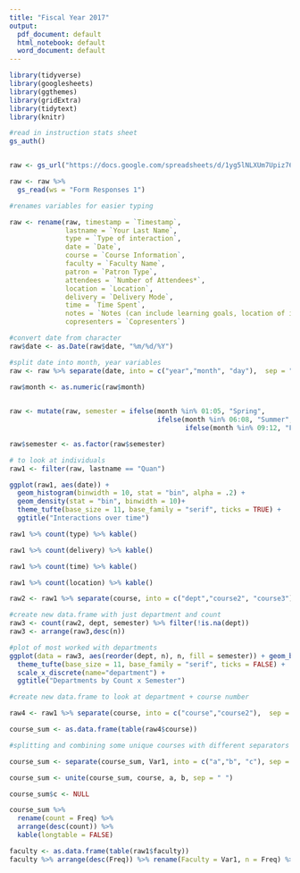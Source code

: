 ```yaml
---
title: "Fiscal Year 2017"
output:
  pdf_document: default
  html_notebook: default
  word_document: default
---
```


```r

library(tidyverse)
library(googlesheets)
library(ggthemes)
library(gridExtra)
library(tidytext)
library(knitr)

#read in instruction stats sheet
gs_auth()


raw <- gs_url("https://docs.google.com/spreadsheets/d/1yg5lNLXUm7Upiz76a8QgyASyWJrUdRxcm9R_JwmyGA0/")

raw <- raw %>%
  gs_read(ws = "Form Responses 1")

#renames variables for easier typing

raw <- rename(raw, timestamp = `Timestamp`,
              lastname = `Your Last Name`,
              type = `Type of interaction`,
              date = `Date`,
              course = `Course Information`,
              faculty = `Faculty Name`,
              patron = `Patron Type`,
              attendees = `Number of Attendees*`,
              location = `Location`,
              delivery = `Delivery Mode`,
              time = `Time Spent`,
              notes = `Notes (can include learning goals, location of instructional materials, co-presenters etc.)`,
              copresenters = `Copresenters`)

#convert date from character
raw$date <- as.Date(raw$date, "%m/%d/%Y")

#split date into month, year variables
raw <- raw %>% separate(date, into = c("year","month", "day"),  sep = "\\-", remove = FALSE) 
  
raw$month <- as.numeric(raw$month)


raw <- mutate(raw, semester = ifelse(month %in% 01:05, "Spring",
                                     ifelse(month %in% 06:08, "Summer",
                                            ifelse(month %in% 09:12, "Fall", "NA")))) 

raw$semester <- as.factor(raw$semester)

# to look at individuals
raw1 <- filter(raw, lastname == "Quan")

ggplot(raw1, aes(date)) +
  geom_histogram(binwidth = 10, stat = "bin", alpha = .2) +
  geom_density(stat = "bin", binwidth = 10)+
  theme_tufte(base_size = 11, base_family = "serif", ticks = TRUE) +
  ggtitle("Interactions over time") 

raw1 %>% count(type) %>% kable()


```


```r
raw1 %>% count(delivery) %>% kable()

```
```r
raw1 %>% count(time) %>% kable()

```

```r
raw1 %>% count(location) %>% kable()

```

```r

raw2 <- raw1 %>% separate(course, into = c("dept","course2", "course3"),  sep = " ", extra = "drop")

#create new data.frame with just department and count
raw3 <- count(raw2, dept, semester) %>% filter(!is.na(dept))
raw3 <- arrange(raw3,desc(n))

#plot of most worked with departments
ggplot(data = raw3, aes(reorder(dept, n), n, fill = semester)) + geom_bar(stat = "identity") + coord_flip() +
  theme_tufte(base_size = 11, base_family = "serif", ticks = FALSE) +   scale_fill_ptol() +
  scale_x_discrete(name="department") +
  ggtitle("Departments by Count x Semester")

```
```r

#create new data.frame to look at department + course number

raw4 <- raw1 %>% separate(course, into = c("course","course2"),  sep = "\\-", extra = "merge")

course_sum <- as.data.frame(table(raw4$course)) 

#splitting and combining some unique courses with different separators

course_sum <- separate(course_sum, Var1, into = c("a","b", "c"), sep = " ", extra = "merge")

course_sum <- unite(course_sum, course, a, b, sep = " ")

course_sum$c <- NULL

course_sum %>% 
  rename(count = Freq) %>%
  arrange(desc(count)) %>%
  kable(longtable = FALSE)

```

```r
faculty <- as.data.frame(table(raw1$faculty)) 
faculty %>% arrange(desc(Freq)) %>% rename(Faculty = Var1, n = Freq) %>% kable()

```

